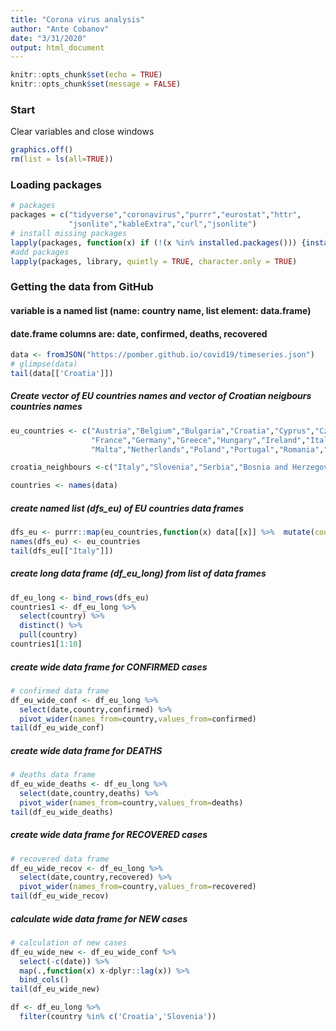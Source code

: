 ```yaml
---
title: "Corona virus analysis"
author: "Ante Cobanov"
date: "3/31/2020"
output: html_document
---
```


```r
knitr::opts_chunk$set(echo = TRUE)
knitr::opts_chunk$set(message = FALSE)
```

### Start

Clear variables and close windows 

```r
graphics.off()
rm(list = ls(all=TRUE))
```

### Loading packages

```r
# packages
packages = c("tidyverse","coronavirus","purrr","eurostat","httr",
             "jsonlite","kableExtra","curl","jsonlite")
# install missing packages
lapply(packages, function(x) if (!(x %in% installed.packages())) {install.packages(x)})
#add packages
lapply(packages, library, quietly = TRUE, character.only = TRUE)
```

### Getting the data from GitHub 
#### variable <data> is a named list (name: country name, list element: data.frame)
#### date.frame columns are: date, confirmed, deaths, recovered

```r
data <- fromJSON("https://pomber.github.io/covid19/timeseries.json")
# glimpse(data)
tail(data[['Croatia']])
```

##### Create vector of EU countries names and vector of Croatian neigbours countries names 

```r
eu_countries <- c("Austria","Belgium","Bulgaria","Croatia","Cyprus","Czechia","Denmark","Estonia","Finland",
                  "France","Germany","Greece","Hungary","Ireland","Italy","Latvia","Lithuania","Luxembourg",
                  "Malta","Netherlands","Poland","Portugal","Romania","Slovakia","Slovenia","Spain","Sweden")

croatia_neighbours <-c("Italy","Slovenia","Serbia","Bosnia and Herzegovina","Hungary","Montenegro","Croatia")

countries <- names(data)
```

##### create named list (dfs_eu) of EU countries data frames 

```r
dfs_eu <- purrr::map(eu_countries,function(x) data[[x]] %>%  mutate(country=x))
names(dfs_eu) <- eu_countries
tail(dfs_eu[["Italy"]])
```

##### create long data frame (df_eu_long) from list of data frames

```r
df_eu_long <- bind_rows(dfs_eu)
countries1 <- df_eu_long %>% 
  select(country) %>% 
  distinct() %>%
  pull(country)
countries1[1:10]
```

##### create wide data frame for CONFIRMED cases

```r
# confirmed data frame
df_eu_wide_conf <- df_eu_long %>% 
  select(date,country,confirmed) %>% 
  pivot_wider(names_from=country,values_from=confirmed)
tail(df_eu_wide_conf)
```

##### create wide data frame for DEATHS

```r
# deaths data frame
df_eu_wide_deaths <- df_eu_long %>% 
  select(date,country,deaths) %>% 
  pivot_wider(names_from=country,values_from=deaths)
tail(df_eu_wide_deaths)
```

##### create wide data frame for RECOVERED cases

```r
# recovered data frame
df_eu_wide_recov <- df_eu_long %>% 
  select(date,country,recovered) %>% 
  pivot_wider(names_from=country,values_from=recovered)
tail(df_eu_wide_recov)
```

##### calculate wide data frame for NEW cases

```r
# calculation of new cases
df_eu_wide_new <- df_eu_wide_conf %>% 
  select(-c(date)) %>% 
  map(.,function(x) x-dplyr::lag(x)) %>% 
  bind_cols()
tail(df_eu_wide_new)
```


```r

df <- df_eu_long %>% 
  filter(country %in% c('Croatia','Slovenia'))



```


